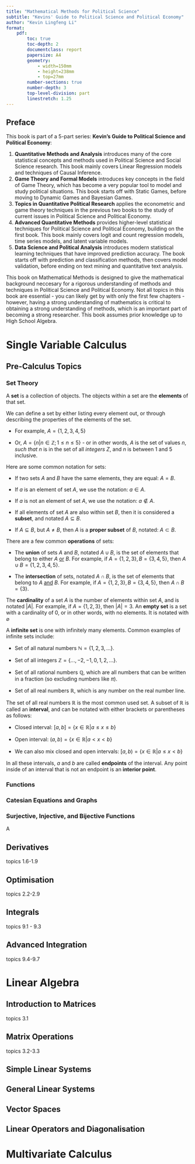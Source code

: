 ```yaml
---
title: "Mathematical Methods for Political Science"
subtitle: "Kevins' Guide to Political Science and Political Economy"
author: "Kevin Lingfeng Li"
format:
    pdf:
        toc: true
        toc-depth: 2
        documentclass: report
        papersize: A4
        geometry:
            - width=150mm
            - height=238mm
            - top=27mm
        number-sections: true
        number-depth: 3
        top-level-division: part
        linestretch: 1.25
---
```


## Preface {.unnumbered}

This book is part of a 5-part series: **Kevin's Guide to Political Science and Political Economy**:

1.  **Quantitative Methods and Analysis** introduces many of the core statistical concepts and methods used in Political Science and Social Science research. This book mainly covers Linear Regression models and techniques of Causal Inference.
2.  **Game Theory and Formal Models** introduces key concepts in the field of Game Theory, which has become a very popular tool to model and study political situations. This book starts off with Static Games, before moving to Dynamic Games and Bayesian Games.
3.  **Topics in Quantitative Political Research** applies the econometric and game theory techniques in the previous two books to the study of current issues in Political Science and Political Economy.
4.  **Advanced Quantitative Methods** provides higher-level statistical techniques for Political Science and Political Economy, building on the first book. This book mainly covers logit and count regression models, time series models, and latent variable models.
5.  **Data Science and Political Analysis** introduces modern statistical learning techniques that have improved prediction accuracy. The book starts off with prediction and classification methods, then covers model validation, before ending on text mining and quantitative text analysis.

This book on Mathematical Methods is designed to give the mathematical background neccesary for a rigorous understanding of methods and techniques in Political Science and Political Economy. Not all topics in this book are essential - you can likely get by with only the first few chapters - however, having a strong understanding of mathematics is critical to obtaining a strong understanding of methods, which is an important part of becoming a strong researcher. This book assumes prior knowledge up to High School Algebra.

# Single Variable Calculus

## Pre-Calculus Topics

### Set Theory

A **set** is a collection of objects. The objects within a set are the **elements** of that set.

We can define a set by either listing every element out, or through describing the properties of the elements of the set.

-   For example, $A = \{1,2,3,4,5\}$

-   Or, $A=\{n|n \in \mathbb{Z}; 1 ≤ n ≤ 5\}$ - or in other words, $A$ is the set of values $n$, *such that* $n$ is in the set of all *integers* $Z$, and $n$ is between 1 and 5 inclusive.

Here are some common notation for sets:

-   If two sets $A$ and $B$ have the same elements, they are equal: $A = B$.

-   If $a$ is an element of set $A$, we use the notation: $a \in A$.

-   If $a$ is not an element of set $A$, we use the notation: $a \notin A$.

-   If all elements of set $A$ are also within set $B$, then it is considered a **subset**, and notated $A \subseteq B$.

-   If $A \subseteq B$, but $A ≠ B$, then $A$ is a **proper subset** of $B$, notated: $A \subset B$.

There are a few common **operations** of sets:

-   The **union** of sets $A$ and $B$, notated $A \cup B$, is the set of elements that belong to either $A$ [or]{.underline} $B$. For example, if $A = \{1,2,3\}, B = \{3,4,5\}$, then $A \cup B = \{1,2,3,4,5\}$.

-   The **intersection** of sets, notated $A \cap B$, is the set of elements that belong to $A$ [and]{.underline} $B$. For example, if $A = \{1,2,3\}, B = \{3,4,5\}$, then $A \cap B = \{3\}$.

The **cardinality** of a set $A$ is the number of elements within set $A$, and is notated $|A|$. For example, if $A = \{1,2,3\}$, then $|A| = 3$. An **empty set** is a set with a cardinality of 0, or in other words, with no elements. It is notated with $\varnothing$

A **infinite set** is one with infinitely many elements. Common examples of infinite sets include:

-   Set of all natural numbers $\mathbb{N} = \{1,2,3,...\}$.

-   Set of all integers $\mathbb{Z} = \{..., -2, -1, 0, 1, 2, ... \}$.

-   Set of all rational numbers $\mathbb{Q}$, which are all numbers that can be written in a fraction (so excluding numbers like $\pi$).

-   Set of all real numbers $\mathbb{R}$, which is any number on the real number line.

The set of all real numbers $\mathbb{R}$ is the most common used set. A subset of $\mathbb{R}$ is called an **interval**, and can be notated with either brackets or parentheses as follows:

-   Closed interval: $[a,b] = \{  x \in \mathbb{R} | a ≤ x ≤ b \}$

-   Open interval: $(a, b) = \{ x \in \mathbb{R}|a < x < b \}$

-   We can also mix closed and open intervals: $[a, b) = \{ x \in \mathbb{R}|a≤x<b\}$

In all these intervals, $a$ and $b$ are called **endpoints** of the interval. Any point inside of an interval that is not an endpoint is an **interior point**.

### Functions

### Catesian Equations and Graphs

### Surjective, Injective, and Bijective Functions

A

## Derivatives

topics 1.6-1.9

## Optimisation

topics 2.2-2.9

## Integrals

topics 9.1 - 9.3

## Advanced Integration

topics 9.4-9.7

# Linear Algebra

## Introduction to Matrices

topics 3.1

## Matrix Operations

topics 3.2-3.3

## Simple Linear Systems

## General Linear Systems

## Vector Spaces

## Linear Operators and Diagonalisation

# Multivariate Calculus